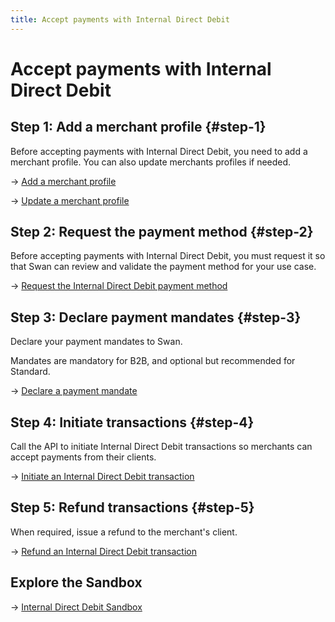 ```yaml
---
title: Accept payments with Internal Direct Debit
---
```


# Accept payments with Internal Direct Debit

## Step 1: Add a merchant profile {#step-1}

Before accepting payments with Internal Direct Debit, you need to add a merchant profile.
You can also update merchants profiles if needed.

→ [Add a merchant profile](../profiles/guide-add.mdx)

→ [Update a merchant profile](../profiles/guide-update.mdx)

## Step 2: Request the payment method {#step-2}

Before accepting payments with Internal Direct Debit, you must request it so that Swan can review and validate the payment method for your use case.

→ [Request the Internal Direct Debit payment method](./guide-request.mdx)

## Step 3: Declare payment mandates {#step-3}

Declare your payment mandates to Swan.

Mandates are mandatory for B2B, and optional but recommended for Standard.

→ [Declare a payment mandate](./guide-declare.mdx)

## Step 4: Initiate transactions {#step-4}

Call the API to initiate Internal Direct Debit transactions so merchants can accept payments from their clients.

→ [Initiate an Internal Direct Debit transaction](./guide-initiate.mdx)

## Step 5: Refund transactions {#step-5}

When required, issue a refund to the merchant's client.

→ [Refund an Internal Direct Debit transaction](./guide-refund.mdx)

## Explore the Sandbox

→ [Internal Direct Debit Sandbox](./sandbox.mdx)
